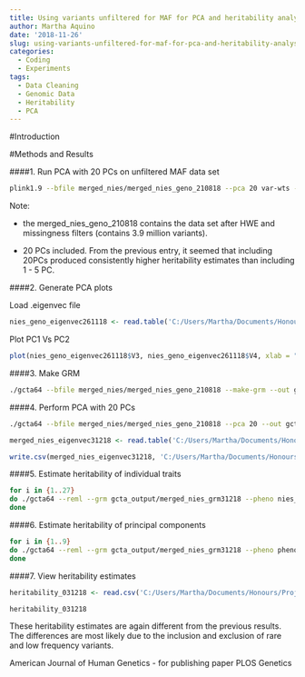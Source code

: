 ```yaml
---
title: Using variants unfiltered for MAF for PCA and heritability analysis
author: Martha Aquino
date: '2018-11-26'
slug: using-variants-unfiltered-for-maf-for-pca-and-heritability-analysis
categories:
  - Coding
  - Experiments
tags:
  - Data Cleaning
  - Genomic Data
  - Heritability
  - PCA
---
```


#Introduction 


#Methods and Results 

####1. Run PCA with 20 PCs on unfiltered MAF data set
```bash
plink1.9 --bfile merged_nies/merged_nies_geno_210818 --pca 20 var-wts --out plink_output/nies_geno_pca261118
```

Note:

- the merged_nies_geno_210818 contains the data set after HWE and missingness filters (contains 3.9 million variants).

- 20 PCs included. From the previous entry, it seemed that including 20PCs produced consistently higher heritability estimates than including 1 - 5 PC. 

####2. Generate PCA plots 

Load .eigenvec file 
```r
nies_geno_eigenvec261118 <- read.table('C:/Users/Martha/Documents/Honours/Project/honours.project/Data/plink_output/nies_geno_pca261118.eigenvec', header = F)

```

Plot PC1 Vs PC2
```r
plot(nies_geno_eigenvec261118$V3, nies_geno_eigenvec261118$V4, xlab = "PC1", ylab = "PC2", main = "PC1 vs PC2 eigenvectors") 
```

####3. Make GRM 
```bash
./gcta64 --bfile merged_nies/merged_nies_geno_210818 --make-grm --out gcta_output/merged_nies_grm31218
```

####4. Perform PCA with 20 PCs
```bash
./gcta64 --bfile merged_nies/merged_nies_geno_210818 --pca 20 --out gcta_output/merged_nies_pca31218
```

```r
merged_nies_eigenvec31218 <- read.table('C:/Users/Martha/Documents/Honours/Project/honours.project/Data/gcta_output/merged_nies_pca31218.eigenvec', header = F)

write.csv(merged_nies_eigenvec31218, 'C:/Users/Martha/Documents/Honours/Project/honours.project/Data/gcta_output/merged_nies_eigenvec31218.csv')
```


####5. Estimate heritability of individual traits 
```bash
for i in {1..27}
do ./gcta64 --reml --grm gcta_output/merged_nies_grm31218 --pheno nies_pheno_020918.txt --mpheno $i --reml-pred-rand --covar nies_sex_covar.txt --qcovar nies_cont_covar31218.txt --out gcta_output/heritability_031218/$i.est
done
```

####6. Estimate heritability of principal components
```bash
for i in {1..9}
do ./gcta64 --reml --grm gcta_output/merged_nies_grm31218 --pheno pheno_pca_coord.txt --mpheno $i --reml-pred-rand --covar nies_sex_covar.txt --qcovar nies_cont_covar31218.txt --out gcta_output/heritability_031218/$i.pc.est
done
```

####7. View heritability estimates 
```r
heritability_031218 <- read.csv('C:/Users/Martha/Documents/Honours/Project/honours.project/Data/gcta_output/heritability_031218/new_heritability31218.csv', header = F)

heritability_031218
```

These heritability estimates are again different from the previous results. The differences are most likely due to the inclusion and exclusion of rare and low frequency variants. 

American Journal of Human Genetics - for publishing paper
PLOS Genetics 